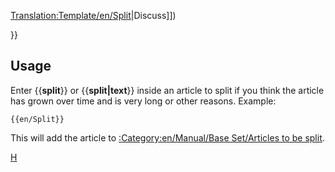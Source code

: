 <noinclude>[[Translation:Template/en/Split]]</noinclude>{{en/Ambox| type  = move
| image = en/Manual/Base Set/Split.png
| text  = <strong>Split</strong><br>It has been suggested that this page be split into multiple pages. ([[{{{discuss|{{TALKPAGENAME}}}}}|Discuss]])<p>{{{1|}}}</p>
}}<includeonly>{{{2|[[Category:en/Manual/Base Set/Articles to be split]]}}}</includeonly><noinclude>

==Usage==
Enter <nowiki>{{</nowiki>'''split'''<nowiki>}}</nowiki> or <nowiki>{{</nowiki>'''split|text'''<nowiki>}}</nowiki> inside an article to split if you think the article has grown over time and is very long or other reasons. Example: 
<pre>{{en/Split}}</pre>
This will add the article to [[:Category:en/Manual/Base Set/Articles to be split]].

[[Category:en/Manual/Base Set/Message boxes|H]]</noinclude>